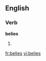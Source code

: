==English==

===Verb===
'''belies''' {{p}}

# {{third-person singular of|belie}}

[[fr:belies]]
[[vi:belies]]